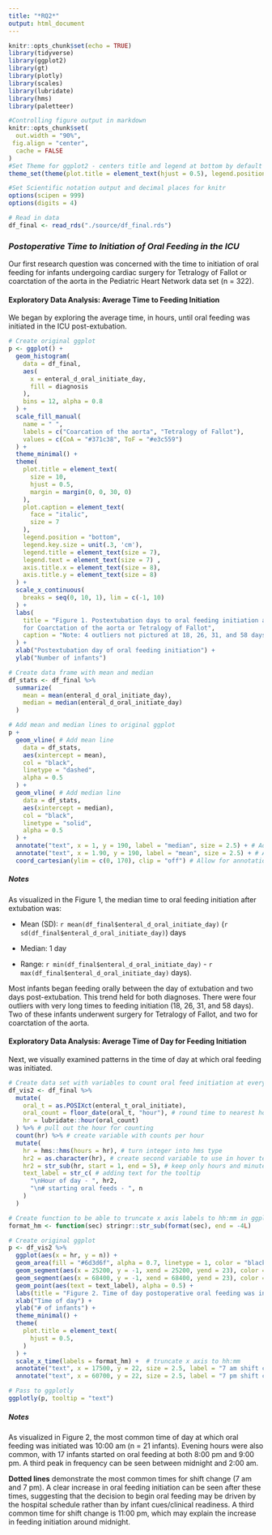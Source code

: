 ```yaml
---
title: "*RQ2*"
output: html_document
---
```


```r
knitr::opts_chunk$set(echo = TRUE)
library(tidyverse)
library(ggplot2)
library(gt)
library(plotly)
library(scales)
library(lubridate)
library(hms)
library(paletteer)

#Controlling figure output in markdown
knitr::opts_chunk$set(
  out.width = "90%",
 fig.align = "center",
  cache = FALSE
)
#Set Theme for ggplot2 - centers title and legend at bottom by default
theme_set(theme(plot.title = element_text(hjust = 0.5), legend.position = "bottom"))

#Set Scientific notation output and decimal places for knitr
options(scipen = 999)
options(digits = 4)
```

```r
# Read in data
df_final <- read_rds("./source/df_final.rds")
```

### *Postoperative Time to Initiation of Oral Feeding in the ICU*

Our first research question was concerned with the time to initiation of oral feeding for infants undergoing cardiac surgery for Tetralogy of Fallot or coarctation of the aorta in the Pediatric Heart Network data set (n = 322).

#### Exploratory Data Analysis: Average Time to Feeding Initiation

We began by exploring the average time, in hours, until oral feeding was initiated in the ICU post-extubation.

```r
# Create original ggplot
p <- ggplot() +
  geom_histogram(
    data = df_final,
    aes(
      x = enteral_d_oral_initiate_day,
      fill = diagnosis
    ), 
    bins = 12, alpha = 0.8
  ) +
  scale_fill_manual(
    name = " ",
    labels = c("Coarcation of the aorta", "Tetralogy of Fallot"),
    values = c(CoA = "#371c38", ToF = "#e3c559")
  ) +
  theme_minimal() +
  theme(
    plot.title = element_text(
      size = 10,
      hjust = 0.5,
      margin = margin(0, 0, 30, 0)
    ),
    plot.caption = element_text(
      face = "italic",
      size = 7
    ),
    legend.position = "bottom",
    legend.key.size = unit(.3, 'cm'),
    legend.title = element_text(size = 7), 
    legend.text = element_text(size = 7) ,
    axis.title.x = element_text(size = 8),
    axis.title.y = element_text(size = 8)
  ) +
  scale_x_continuous(
    breaks = seq(0, 10, 1), lim = c(-1, 10)
  ) +
  labs(
    title = "Figure 1. Postextubation days to oral feeding initiation after infant surgical repair 
    for Coarctation of the aorta or Tetralogy of Fallot",
    caption = "Note: 4 outliers not pictured at 18, 26, 31, and 58 days"
  ) +
  xlab("Postextubation day of oral feeding initiation") +
  ylab("Number of infants")

# Create data frame with mean and median
df_stats <- df_final %>%
  summarize(
    mean = mean(enteral_d_oral_initiate_day),
    median = median(enteral_d_oral_initiate_day)
  )

# Add mean and median lines to original ggplot
p +
  geom_vline( # Add mean line 
    data = df_stats,
    aes(xintercept = mean),
    col = "black",
    linetype = "dashed",
    alpha = 0.5
  ) +
  geom_vline( # Add median line
    data = df_stats,
    aes(xintercept = median),
    col = "black",
    linetype = "solid",
    alpha = 0.5
  ) +
  annotate("text", x = 1, y = 190, label = "median", size = 2.5) + # Add label
  annotate("text", x = 1.90, y = 190, label = "mean", size = 2.5) + # Add label
  coord_cartesian(ylim = c(0, 170), clip = "off") # Allow for annotation outside of the plot 
```

##### *Notes*

As visualized in the Figure 1, the median time to oral feeding initiation after extubation was:

-   Mean (SD): `r mean(df_final$enteral_d_oral_initiate_day)` (`r sd(df_final$enteral_d_oral_initiate_day)`) days

-   Median: 1 day

-   Range: `r min(df_final$enteral_d_oral_initiate_day)` - `r max(df_final$enteral_d_oral_initiate_day)` days).

Most infants began feeding orally between the day of extubation and two days post-extubation. This trend held for both diagnoses. There were four outliers with very long times to feeding initiation (18, 26, 31, and 58 days). Two of these infants underwent surgery for Tetralogy of Fallot, and two for coarctation of the aorta.


#### Exploratory Data Analysis: Average Time of Day for Feeding Initiation

Next, we visually examined patterns in the time of day at which oral feeding was initiated.

```r
# Create data set with variables to count oral feed initiation at every hour
df_vis2 <- df_final %>%
  mutate(
    oral_t = as.POSIXct(enteral_t_oral_initiate),
    oral_count = floor_date(oral_t, "hour"), # round time to nearest hour
    hr = lubridate::hour(oral_count)
  ) %>% # pull out the hour for counting
  count(hr) %>% # create variable with counts per hour
  mutate(
    hr = hms::hms(hours = hr), # turn integer into hms type
    hr2 = as.character(hr), # create second variable to use in hover text
    hr2 = str_sub(hr, start = 1, end = 5), # keep only hours and minutes for hover text
    text_label = str_c( # adding text for the tooltip
      "\nHour of day - ", hr2,
      "\n# starting oral feeds - ", n
    )
  )

# Create function to be able to truncate x axis labels to hh:mm in ggplot
format_hm <- function(sec) stringr::str_sub(format(sec), end = -4L)

# Create original ggplot
p <- df_vis2 %>%
  ggplot(aes(x = hr, y = n)) +
  geom_area(fill = "#6d3d6f", alpha = 0.7, linetype = 1, color = "black") +
  geom_segment(aes(x = 25200, y = -1, xend = 25200, yend = 23), color = "gray", linetype = "dotted", show.legend = FALSE) +
  geom_segment(aes(x = 68400, y = -1, xend = 68400, yend = 23), color = "gray", linetype = "dotted", show.legend = FALSE) +
  geom_point(aes(text = text_label), alpha = 0.5) +
  labs(title = "Figure 2. Time of day postoperative oral feeding was initiated \n for infants undergoing cardiac surgery") +
  xlab("Time of day") +
  ylab("# of infants") +
  theme_minimal() +
  theme(
    plot.title = element_text(
      hjust = 0.5,
    )
  ) +
  scale_x_time(labels = format_hm) +  # truncate x axis to hh:mm
  annotate("text", x = 17500, y = 22, size = 2.5, label = "7 am shift change →") +
  annotate("text", x = 60700, y = 22, size = 2.5, label = "7 pm shift change →")

# Pass to ggplotly
ggplotly(p, tooltip = "text")
```

##### *Notes*

As visualized in Figure 2, the most common time of day at which oral feeding was initiated was 10:00 am (n = 21 infants). Evening hours were also common, with 17 infants started on oral feeding at both 8:00 pm and 9:00 pm. A third peak in frequency can be seen between midnight and 2:00 am.

**Dotted lines** demonstrate the most common times for shift change (7 am and 7 pm). A clear increase in oral feeding initiation can be seen after these times, suggesting that the decision to begin oral feeding may be driven by the hospital schedule rather than by infant cues/clinical readiness. A third common time for shift change is 11:00 pm, which may explain the increase in feeding initiation around midnight.
